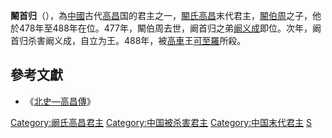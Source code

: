'''闞首归'''（{{bd||？|488年|catIdx=K}}），為[[中國|中國]]古代[[高昌|高昌]]国的君主之一，[[闞氏高昌|闞氏高昌]]末代君主，[[闞伯周|闞伯周]]之子，他於478年至488年在位。477年，闞伯周去世，阚首归之弟[[阚义成|阚义成]]即位。次年，阚首归杀害阚义成，自立为王。488年，被[[高車|高車]]王[[可至羅|可至羅]]所殺。

==參考文獻==
*《[[s:北史/卷097|北史—高昌傳]]》 

{{start box}}
{{s-before|[[阚义成|阚义成]]}}
{{s-title|[[中國|中國]][[高昌|高昌國]][[君主|君主]]|478年—488年}}
{{s-after|[[张孟明|张孟明]]}}
{{end box}}

{{君王小作品}}
[[Category:阚氏高昌君主|Category:阚氏高昌君主]]
[[Category:中国被杀害君主|Category:中国被杀害君主]]
[[Category:中国末代君主|Category:中国末代君主]]
[[Category:阚姓|S]]